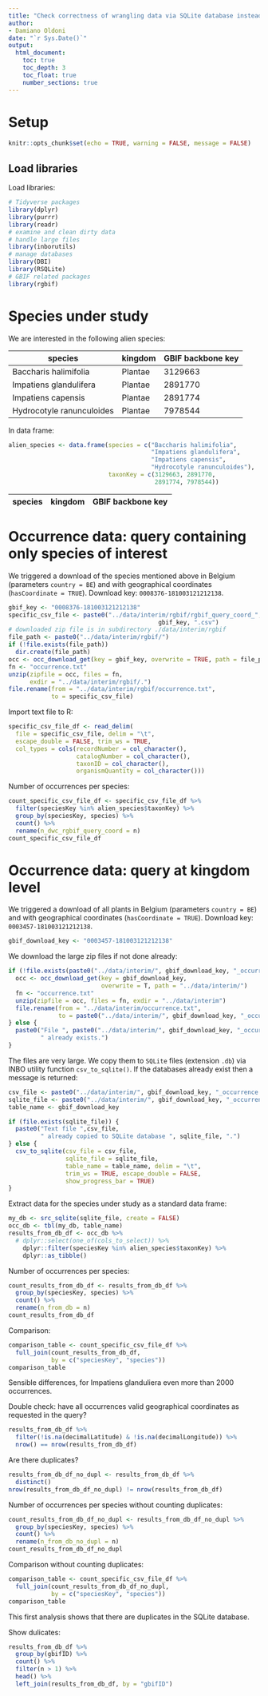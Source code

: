 ```yaml
---
title: "Check correctness of wrangling data via SQLite database instead of csv"
author:
- Damiano Oldoni
date: "`r Sys.Date()`"
output:
  html_document:
    toc: true
    toc_depth: 3
    toc_float: true
    number_sections: true
---
```


# Setup

```r
knitr::opts_chunk$set(echo = TRUE, warning = FALSE, message = FALSE)
```

## Load libraries

Load libraries:

```r
# Tidyverse packages
library(dplyr)
library(purrr)
library(readr)
# examine and clean dirty data
# handle large files
library(inborutils)
# manage databases
library(DBI)
library(RSQLite)
# GBIF related packages
library(rgbif)
```

# Species under study

We are interested in the following alien species:

species | kingdom | GBIF backbone key
--- | --- | ---
Baccharis halimifolia | Plantae | 3129663
Impatiens glandulifera | Plantae | 2891770
Impatiens capensis | Plantae | 2891774
Hydrocotyle ranunculoides | Plantae | 7978544

In data frame:
```r
alien_species <- data.frame(species = c("Baccharis halimifolia",
                                        "Impatiens glandulifera",
                                        "Impatiens capensis",
                                        "Hydrocotyle ranunculoides"),
                            taxonKey = c(3129663, 2891770,
                                         2891774, 7978544))
```

species | kingdom | GBIF backbone key
--- | --- | ---


# Occurrence data: query containing only species of interest

We triggered a download of the species mentioned above in Belgium (parameters  `country = BE`) and with geographical coordinates (`hasCoordinate = TRUE`). Download key: `0008376-181003121212138`.

```r
gbif_key <- "0008376-181003121212138"
specific_csv_file <- paste0("../data/interim/rgbif/rgbif_query_coord_", 
                                          gbif_key, ".csv")
# downloaded zip file is in subdirectory ./data/interim/rgbif
file_path <- paste0("../data/interim/rgbif/")
if (!file.exists(file_path))
  dir.create(file_path)
occ <- occ_download_get(key = gbif_key, overwrite = TRUE, path = file_path)
fn <- "occurrence.txt"
unzip(zipfile = occ, files = fn,
      exdir = "../data/interim/rgbif/.")
file.rename(from = "../data/interim/rgbif/occurrence.txt", 
            to = specific_csv_file)
```

Import text file to R:
  
```r
specific_csv_file_df <- read_delim(
  file = specific_csv_file, delim = "\t",
  escape_double = FALSE, trim_ws = TRUE, 
  col_types = cols(recordNumber = col_character(),
                   catalogNumber = col_character(),
                   taxonID = col_character(),
                   organismQuantity = col_character()))
```

Number of occurrences per species:
  
```r
count_specific_csv_file_df <- specific_csv_file_df %>%
  filter(speciesKey %in% alien_species$taxonKey) %>%
  group_by(speciesKey, species) %>%
  count() %>%
  rename(n_dwc_rgbif_query_coord = n)
count_specific_csv_file_df
```

# Occurrence data: query at kingdom level

We triggered a download of all plants in Belgium (parameters  `country = BE`) and with geographical coordinates (`hasCoordinate = TRUE`).  Download key: `0003457-181003121212138`.

```r
gbif_download_key <- "0003457-181003121212138"
```

We download the large zip files if not done already:

```r
if (!file.exists(paste0("../data/interim/", gbif_download_key, "_occurrence.txt"))) {
  occ <- occ_download_get(key = gbif_download_key, 
                          overwrite = T, path = "../data/interim/")
  fn <- "occurrence.txt"
  unzip(zipfile = occ, files = fn, exdir = "../data/interim")
  file.rename(from = "../data/interim/occurrence.txt", 
              to = paste0("../data/interim/", gbif_download_key, "_occurrence.txt"))
} else {
  paste0("File ", paste0("../data/interim/", gbif_download_key, "_occurrence.txt"),
         " already exists.")
}
```

The files are very large. We copy them to `SQLite` files (extension `.db`) via INBO utility function `csv_to_sqlite()`. If the databases already exist then a message is returned:

```r
csv_file <- paste0("../data/interim/", gbif_download_key, "_occurrence.txt")
sqlite_file <- paste0("../data/interim/", gbif_download_key, "_occurrence.db")
table_name <- gbif_download_key

if (file.exists(sqlite_file)) {
  paste0("Text file ",csv_file,
         " already copied to SQLite database ", sqlite_file, ".")
} else {
  csv_to_sqlite(csv_file = csv_file, 
                sqlite_file = sqlite_file, 
                table_name = table_name, delim = "\t", 
                trim_ws = TRUE, escape_double = FALSE,
                show_progress_bar = TRUE)
}
```

Extract data for the species under study as a standard data frame:

```r
my_db <- src_sqlite(sqlite_file, create = FALSE)
occ_db <- tbl(my_db, table_name)
results_from_db_df <- occ_db %>% 
  # dplyr::select(one_of(cols_to_select)) %>%
    dplyr::filter(speciesKey %in% alien_species$taxonKey) %>%
    dplyr::as_tibble()
```

Number of occurrences per species:
  
```r
count_results_from_db_df <- results_from_db_df %>%
  group_by(speciesKey, species) %>%
  count() %>%
  rename(n_from_db = n)
count_results_from_db_df
```

Comparison:

```r
comparison_table <- count_specific_csv_file_df %>%
  full_join(count_results_from_db_df, 
            by = c("speciesKey", "species"))
comparison_table
```

Sensible differences, for Impatiens glanduliera even more than 2000 occurrences.

Double check: have all occurrences valid geographical coordinates as requested in the query?

```r
results_from_db_df %>%
  filter(!is.na(decimalLatitude) & !is.na(decimalLongitude)) %>%
  nrow() == nrow(results_from_db_df)
```

Are there duplicates?

```r
results_from_db_df_no_dupl <- results_from_db_df %>% 
  distinct()
nrow(results_from_db_df_no_dupl) != nrow(results_from_db_df)
```

Number of occurrences per species without counting duplicates:

```r
count_results_from_db_df_no_dupl <- results_from_db_df_no_dupl %>%
  group_by(speciesKey, species) %>%
  count() %>%
  rename(n_from_db_no_dupl = n)
count_results_from_db_df_no_dupl
```

Comparison without counting duplicates:

```r
comparison_table <- count_specific_csv_file_df %>%
  full_join(count_results_from_db_df_no_dupl, 
            by = c("speciesKey", "species"))
comparison_table
```

This first analysis shows that there are duplicates in the SQLite database. 

Show dulicates:

```r
results_from_db_df %>% 
  group_by(gbifID) %>%
  count() %>%
  filter(n > 1) %>%
  head() %>%
  left_join(results_from_db_df, by = "gbifID")
```

